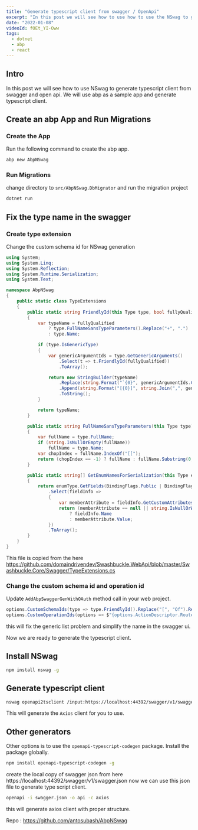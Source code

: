 ```yaml
---
title: "Generate typescript client from swagger / OpenApi"
excerpt: "In this post we will see how to use how to use the NSwag to generate a typescript client with ABP"
date: "2022-01-08"
videoId: fOEt_YI-Oww 
tags:
  - dotnet
  - abp
  - react
---
```

<TOCInline toc={props.toc} asDisclosure />

## Intro

In this post we will see how to use NSwag to generate typescript client from swagger and open api. We will use abp as a sample app and generate typescript client.

## Create an abp App and Run Migrations

### Create the App

Run the following command to create the abp app.

```bash
abp new AbpNSwag
```

### Run Migrations

change directory to `src/AbpNSwag.DbMigrator` and run the migration project

```bash
dotnet run
```

## Fix the type name in the swagger

### Create type extension

Change the custom schema id for NSwag generation

```cs
using System;
using System.Linq;
using System.Reflection;
using System.Runtime.Serialization;
using System.Text;

namespace AbpNSwag
{
    public static class TypeExtensions
    {
        public static string FriendlyId(this Type type, bool fullyQualified = false)
        {
            var typeName = fullyQualified
                ? type.FullNameSansTypeParameters().Replace("+", ".")
                : type.Name;

            if (type.IsGenericType)
            {
                var genericArgumentIds = type.GetGenericArguments()
                    .Select(t => t.FriendlyId(fullyQualified))
                    .ToArray();

                return new StringBuilder(typeName)
                    .Replace(string.Format("`{0}", genericArgumentIds.Count()), string.Empty)
                    .Append(string.Format("[{0}]", string.Join(",", genericArgumentIds).TrimEnd(',')))
                    .ToString();
            }

            return typeName;
        }

        public static string FullNameSansTypeParameters(this Type type)
        {
            var fullName = type.FullName;
            if (string.IsNullOrEmpty(fullName))
                fullName = type.Name;
            var chopIndex = fullName.IndexOf("[[");
            return (chopIndex == -1) ? fullName : fullName.Substring(0, chopIndex);
        }

        public static string[] GetEnumNamesForSerialization(this Type enumType)
        {
            return enumType.GetFields(BindingFlags.Public | BindingFlags.NonPublic | BindingFlags.Static)
                .Select(fieldInfo =>
                {
                    var memberAttribute = fieldInfo.GetCustomAttributes(false).OfType<EnumMemberAttribute>().FirstOrDefault();
                    return (memberAttribute == null || string.IsNullOrWhiteSpace(memberAttribute.Value))
                        ? fieldInfo.Name
                        : memberAttribute.Value;
                })
                .ToArray();
        }
    }
}
```

This file is copied from the here https://github.com/domaindrivendev/Swashbuckle.WebApi/blob/master/Swashbuckle.Core/Swagger/TypeExtensions.cs

### Change the custom schema id and operation id

Update `AddAbpSwaggerGenWithOAuth` method call in your web project.

```cs
options.CustomSchemaIds(type => type.FriendlyId().Replace("[", "Of").Replace("]", ""));
options.CustomOperationIds(options => $"{options.ActionDescriptor.RouteValues["controller"]}{options.ActionDescriptor.RouteValues["action"]}");
```

this will fix the generic list problem and simplify the name in the swagger ui.

Now we are ready to generate the typescript client.

## Install NSwag

```bash
npm install nswag -g
```

## Generate typescript client

```bash
nswag openapi2tsclient /input:https://localhost:44392/swagger/v1/swagger.json /output:generated/MyProjectModels.ts /typeScriptTemplate Axios
```

This will generate the `Axios` client for you to use.

## Other generators

Other options is to use the `openapi-typescript-codegen` package. Install the package globally.

```bash
npm install openapi-typescript-codegen -g
```

create the local copy of swagger json from here https://localhost:44392/swagger/v1/swagger.json now we can use this json file to generate type script client.

```bash
openapi -i swagger.json -o api -c axios
```

this will generate axios client with proper structure.

Repo : https://github.com/antosubash/AbpNSwag
